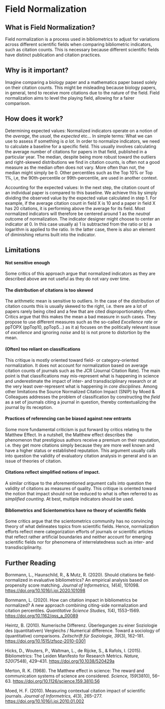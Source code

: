 # Field Normalization

## What is Field Normalization?
Field normalization is a process used in bibliometrics to adjust for variations across different scientific fields when comparing bibliometric indicators, such as citation counts. This is necessary because different scientific fields have distinct publication and citation practices.

## Why is it important?
Imagine comparing a biology paper and a mathematics paper based solely on their citation counts. This might be misleading because biology papers, in general, tend to receive more citations due to the nature of the field. Field normalization aims to level the playing field, allowing for a fairer comparison.

## How does it work?
Determining expected values: Normalized indicators operate on a notion of the *average*, the *usual*, the *expected* etc… In simple terms: What we can use to assess if something is *a lot*. In order to normalize indicators, we need to calculate a baseline for a specific field. This usually involves calculating the average number of citations for papers in that field, published in a particular year. The median, despite being more robust toward the outliers and right-skewed distributions we find in citation counts, is often not a good measure as the median often does not vary. More often than not, the median might simply be 0. Other percentiles such as the Top 10% or Top 1%, i,e, the 90th-percentile or 99th-percentile, are used in another context.

Accounting for the expected values: In the next step, the citation count of an individual paper is compared to this baseline. We achieve this by simply dividing the observed value by the expected value calculated in step 1. For example, if the average citation count in field X is 10 and a paper in field X has 20 citations, it is performing above the average for its field. Most normalized indicators will therefore be centered around 1 as the *neutral* outcome of normalization. The indicator designer might choose to center an indicator at 0. In this case usually a) 1 is subtracted from the ratio or b) a logarithm is applied to the ratio. In the latter case, there is also an element of diminishing returns built into the indicator.

## Limitations

#### Not sensitive enough
Some critics of this approach argue that normalized indicators as they are described above are not useful as they do not vary over time. 

#### The distribution of citations is too skewed
The arithmetic mean is sensitive to outliers. In the case of the distribution of citation counts this is usually skewed to the right, i.e. there are a lot of papers rarely being cited and a few that are cited disproportionately often. Critics argue that this makes the mean a bad measure in such cases. They propose to use different measures such as the so-called *Excellence rate* or ppTOPX (ppTop10, ppTop5…) as it a) focuses on the politically relevant issue of *excellence* and ignoring *noise* and b) is not prone to distortion by the mean.

#### (Often) too reliant on classifications
This critique is mostly oriented toward field- or category-oriented normalization. It does not account for normalization based on average citation counts of journals such as the JCR (Journal Citation Rate). The main point is that classifications may mis-represent what is happening in science and underestimate the impact of inter- and transdisciplinary research or at the very least over-represent what is happening in *core disciplines*. Among other limitations the Source Normalized Citation Impact (SNIP) by Moed & Colleagues addresses the problem of classification by constructing the *field* as a set of journals citing a journal in question, thereby contextualizing the journal by its reception.

#### Practices of referencing can be biased against new entrants
Some more fundamental criticism is put forward by critics relating to the Matthew Effect. In a nutshell, the Matthew effect describes the phenomenon that prestigious authors receive a premium on their reputation, i.e. they get more citations simply because they are more well known and have a higher status or established reputation. This argument usually calls into question the validity of evaluatory citation analysis in general and is an issue of theories of citation.

#### Citations reflect simplified notions of impact. 
A similar critique to the aforementioned argument calls into question the validity of citations as measures of quality. This critique is oriented toward the notion that impact should not be reduced to what is often referred to as *simplified counting*. At best, multiple indicators should be used.

#### Bibliometrics and Scientometrics have no theory of scientific fields
Some critics argue that the scientometrics community has no convincing theory of what delineates topics from scientific fields. Hence, normalization efforts reflect mere categorization efforts of journals or scientific articles that reflect rather artificial boundaries and neither account for emerging scientific fields nor for phenomena of interrelatedness such as inter- and transdisciplinarity.

## Further Reading

Bornmann, L., Haunschild, R., & Mutz, R. (2020). Should citations be field-normalized in evaluative bibliometrics? An empirical analysis based on propensity score matching. *Journal of Informetrics, 14*(4), 101098. <https://doi.org/10.1016/j.joi.2020.101098>

Bornmann, L. (2020). How can citation impact in bibliometrics be normalized? A new approach combining citing-side normalization and citation percentiles. *Quantitative Science Studies, 1*(4), 1553–1569. <https://doi.org/10.1162/qss_a_00089>

Heintz, B. (2010). Numerische Differenz. Überlegungen zu einer Soziologie des (quantitativen) Vergleichs / Numerical difference. Toward a sociology of (quantitative) comparisons. *Zeitschrift für Soziologie, 39*(3), 162–181. <https://doi.org/10.1515/zfsoz-2010-0301>

Hicks, D., Wouters, P., Waltman, L., de Rijcke, S., & Rafols, I. (2015). Bibliometrics: The Leiden Manifesto for Research Metrics. *Nature, 520*(7548), 429–431. <https://doi.org/10.1038/520429a>

Merton, R. K. (1968). The Matthew effect in science: The reward and communication systems of science are considered. *Science, 159*(3810), 56–63. <https://doi.org/10.1126/science.159.3810.56>

Moed, H. F. (2010). Measuring contextual citation impact of scientific journals. *Journal of Informetrics, 4*(3), 265–277. <https://doi.org/10.1016/j.joi.2010.01.002>